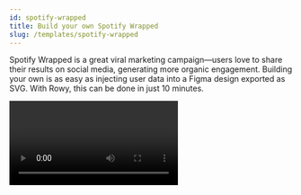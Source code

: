 ```yaml
---
id: spotify-wrapped
title: Build your own Spotify Wrapped
slug: /templates/spotify-wrapped
---
```



Spotify Wrapped is a great viral marketing campaign—users love to share their
results on social media, generating more organic engagement. Building your own
is as easy as injecting user data into a Figma design exported as SVG. With
Rowy, this can be done in just 10 minutes.

<Video url="https://youtu.be/nA4tj1NT3ZM" />

## What you’ll need

- If you don’t have a project, [set up Rowy](https://docs.rowy.io/setup/install)
  first.
- [Create a table](https://docs.rowy.io/how-to/create-table) containing the user
  data to be injected into the image template. This can be simple like
  [this demo table](https://demo.rowy.io/table/wordgameWrapped).
- Design an image template in Figma, like this:
  ![Wordgame Wrapped template](./assets/wordgame-template.png)

## Step 1: Export and test the SVG

We’re using SVG because it encodes designs in plain text, and that can be really
easily manipulated to add the user’s data.

Export your template as an SVG, making sure to de-select Outline Text so we can
edit the text later. If you have text that stays static, right-click the text
layer and click Outline stroke. This means we won’t have to worry about finding
the fonts for those layers later.

![Figma export SVG window](./assets/figma-export-svg.png)

Open the SVG file in a browser. We’ll be using
[Puppeteer](https://github.com/puppeteer/puppeteer), which runs a headless
version of Chrome, to render the SVG later, so a browser can accurately preview
how it will look.

![SVG template opened in browser with fallback fonts](./assets/wordgame-template-browser-1.png)

Your design likely uses custom fonts, so we’ll need to display them correctly.
Since we’re using a browser to render this and SVG supports CSS, we can use web
fonts. Open your SVG in a text editor like VS Code.

This design uses [Archivo](https://fonts.google.com/specimen/Archivo) from
Google Fonts, so we can copy the code snippet they provide. Add it to the SVG
file, right after the opening `<svg ... >` tag.

![Google Fonts export screenshot](./assets/google-fonts-export.png)

You’ll need to modify the URL to remove everything after the `&` character to
make it display:

```html
<style>
  @import url("https://fonts.googleapis.com/css2?family=Archivo:wght@700");
</style>
```

Here’s how it looks with all the fonts available:

![SVG template opened in browser with correct fonts](./assets/wordgame-template-browser-2.png)

## Step 2: Add variables to the SVG

We’re going to do a basic
[string replacement](https://developer.mozilla.org/en-US/docs/Web/JavaScript/Reference/Global_Objects/String/replace)
to inject user data into the design. Let’s change the text now to make it easier
to find and replace later.

In your text editor, find the `0.01%` text and replace it with your variable’s
name. I’m using a double curly brace syntax common in email templates:
`{{percentile}}`.

When you reload the SVG in your browser, you should see it appear.

![SVG template with misaligned text](./assets/wordgame-template-browser-3.png)

It looks like our text is misaligned. We want it to be centered right in the
middle of the screen. SVG has a `[text-anchor`
attribute](https://developer.mozilla.org/en-US/docs/Web/SVG/Attribute/text-anchor)
that does this. Let’s add the attribute `text-anchor="middle"` to that `text`
element we just edited.

![SVG template with misaligned text](./assets/wordgame-template-browser-4.png)

That still doesn’t look aligned correctly. It looks like it’s being centered
from the point where the left edge of the `0` character was before. We need to
get the midpoint of the text element.

![Annotated screenshot showing correct alignment of text and associated coordinates](./assets/wordgame-template-text-alignment.png)

Let’s go back to Figma and get the coordinates. To get the midpoint, we need to
add half the width (368 / 2) to the X coordinate (357). So the correct anchor
point is X = 541. Let’s edit the `x=" … "` attribute in the corresponding
`tspan` element with this value.

Now that it’s aligned, we need to do the same for the rest of the variables.

We should also edit the bars’ `width` attributes so we can change them based on
the actual data: `<rect x="125" y="398" width="{{guessWidth1}}”`

![SVG template with aligned replaceable text](./assets/wordgame-template-browser-5.png)

The SVG will look a bit odd in your browser, so you can close the tab. Make sure
you save your SVG file!

## Step 3: Create a derivative column

Back in your Rowy table, add a new
[Derivative column](https://docs.rowy.io/field-types/derivative). This field
type runs a cloud function that you write whenever specific fields in a row are
updated. We can use this to generate a new image when the stats change.

Set the Listener fields to the fields that contain the data we want in the
image. And set the Output field type to Image to be displayed as a thumbnail in
the table.

![Screenshot of Derivative column settings for Listener fields and Output field type](./assets/derivative-settings.png)

In the Derivative script, we’ll write some JavaScript code. This will be run in
an `async` function using Node.js when it’s deployed. Let’s store the SVG code
in a string variable:

```jsx
const source = `<svg
...
</svg>
`;
```

Then, we can create a new string, replacing the placeholders we added in the
previous step with the row’s data. This is available in the `row` object, with
each field key being a property of that object.

```jsx
const replaced = source
  .replace("{{percentile}}", `${row.percentile.toFixed(2)}%`)
  .replace("{{streak}}", row.streak.toString());
```

Repeat this for all of the variables. Make sure to convert any numbers to
strings to prevent errors.

We can then perform the calculations for the bar widths. These will be
proportional to the largest number in the data set of guess distributions. Here
are the calculations:

```jsx
const maxGuess = Math.max(
  row.guessDistribution1,
  row.guessDistribution2,
  row.guessDistribution3,
  row.guessDistribution4,
  row.guessDistribution5,
  row.guessDistribution6
);

...

// 846 is the max width of the bar, based on the Figma design
.replace("{{guessWidth1}}", (row.guessDistribution1 / maxGuess * 846).toString())
```

## Step 4: Generate and upload the image

Next, let’s convert this to an image. We’re using the
`[convert-svg-to-png](https://www.npmjs.com/package/convert-svg-to-png)` NPM
package, which uses Puppeteer.

```jsx
const { convert } = require("convert-svg-to-png");

...

const image = await convert(Buffer.from(replaced));
```

It returns a PNG as a buffer, stored in the `image` constant. We can then upload
this to Firebase Storage using this code:

```jsx
const bucket = storage.bucket();
const fileName = `${ref.id}.png`;
const file = bucket.file(`dynamicImages/${ref.id}/generated/${fileName}`);
const uuid = require("uuid");
const token = uuid.v4();
await file.save(image, {
  metadata: {
    contentType: "image/png",
    metadata: { firebaseStorageDownloadTokens: token },
  },
});
```

Then, let’s store the URL to that image as the value of the derivative field in
the row. This allows Rowy to display a thumbnail.

```jsx
return [
  {
    downloadURL: `https://firebasestorage.googleapis.com/v0/b/${
      bucket.name
    }/o/${encodeURIComponent(file.name)}?alt=media&token=${token}`,
    name: fileName,
    type: "image/png",
    lastModifiedTS: new Date(),
  },
];
```

Our derivative script is complete! Click the Update button, then click Deploy in
the following popup. (It may take a second or two to appear.)

![Screenshot of Derivative field deploy modal](./assets/derivative-deploy.png)

## Step 5: Increase RAM allocation

Next, we’ll need to increase the RAM allocation for the cloud function we just
deployed. By default, it’s set to 256 MB, but this isn’t enough to run Chromium.

Open the Google Cloud Console to the
[Cloud Functions page](https://console.cloud.google.com/functions/list) and find
the function you just deployed it should start with `R-` and match the
collection name of the table. Go to that function’s page.

On the top of the screen, click Edit.

![Screenshot of Google Cloud Console UI](./assets/cloud-function-edit-1.png)

Scroll down to Runtime, build, connections and security settings and expand the
section.

Increase the Memory allocated to at least 1 GB.

![Screenshot of Google Cloud Console UI](./assets/cloud-function-edit-2.png)

Click Next at the bottom of the screen.

![Screenshot of Google Cloud Console UI](./assets/cloud-function-edit-3.png)

Then, you’ll see the code that’s deployed in your cloud function. When you
deploy any function on Rowy, it will be in your Google Cloud or Firebase
project, so you have full access and flexibility.

Click Deploy at the bottom of the screen and wait until it’s done. It should
take less than five minutes.

![Screenshot of Google Cloud Console UI](./assets/cloud-function-edit-4.png)

Once it’s done, your cloud function will generate images based on data in the
row!

## Demo

Here’s a demo table that runs the same cloud function above. When you click Add
row, it generates random numbers to populate the row. It then generates an image
with a random color scheme.

[Open in a new tab &UpperRightArrow;](https://demo.rowy.io/table/wordgameWrapped)

<div
  dangerouslySetInnerHTML={{
    __html:
      "<iframe src='https://demo.rowy.io/table/wordgameWrapped' width='100%' height='500px'/>",
  }}
/>
